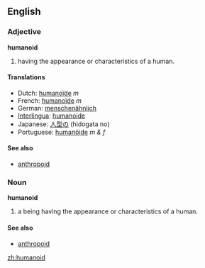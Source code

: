 {{wikipedia}}
==English==

===Adjective===
'''humanoid'''
#having the appearance or characteristics of a human.

====Translations====
*Dutch: [[humanoïde]] ''m''
*French: [[humanoïde]] ''m''
*German: [[menschenähnlich]]
*[[Interlingua]]: [[humanoide]]
*Japanese: [[人型の]] (hidogata no)
*Portuguese: [[humanóide]] ''m &amp; f''

====See also====
*[[anthropoid]]

===Noun===
'''humanoid'''
#a being having the appearance or characteristics of a human. 

====See also====
*[[anthropoid]]

[[zh:humanoid]]